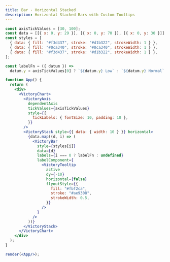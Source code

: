 ```yaml
---
title: Bar - Horizontal Stacked
description: Horizontal Stacked Bars with Custom Tooltips
---
```


```jsx live noInline
const axisTickValues = [30, 100];
const data = [[{ x: 0, y: 29 }], [{ x: 0, y: 70 }], [{ x: 0, y: 30 }]];
const styles = [
  { data: { fill: "#f3d437", stroke: "#d1b322", strokeWidth: 1 } },
  { data: { fill: "#0ca340", stroke: "#0ca340", strokeWidth: 1 } },
  { data: { fill: "#f3d437", stroke: "#d1b322", strokeWidth: 1 } },
];

const labelFn = ({ datum }) =>
  datum.y < axisTickValues[0] ? `${datum.y} Low` : `${datum.y} Normal`;

function App() {
  return (
    <div>
      <VictoryChart>
        <VictoryAxis
          dependentAxis
          tickValues={axisTickValues}
          style={{
            tickLabels: { fontSize: 10, padding: 10 },
          }}
        />
        <VictoryStack style={{ data: { width: 10 } }} horizontal>
          {data.map((d, i) => (
            <VictoryBar
              style={styles[i]}
              data={d}
              labels={i === 0 ? labelFn : undefined}
              labelComponent={
                <VictoryTooltip
                  active
                  dy={-10}
                  horizontal={false}
                  flyoutStyle={{
                    fill: "#fbf2ca",
                    stroke: "#ae9308",
                    strokeWidth: 0.5,
                  }}
                />
              }
            />
          ))}
        </VictoryStack>
      </VictoryChart>
    </div>
  );
}

render(<App/>);
```
